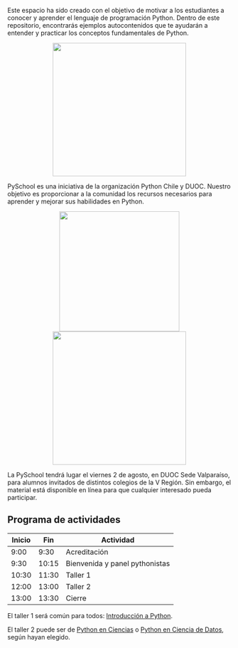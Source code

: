 Este espacio ha sido creado con el objetivo de motivar a los estudiantes a conocer y aprender el lenguaje de programación Python. Dentro de este repositorio, encontrarás ejemplos autocontenidos que te ayudarán a entender y practicar los conceptos fundamentales de Python.

<center>
<img src="./images/cover.png" width="300">
</center>

PySchool es una iniciativa de la organización Python Chile y DUOC. Nuestro objetivo es proporcionar a la comunidad los recursos necesarios para aprender y mejorar sus habilidades en Python.

<center>
<img src="./images/pythonchile.png" width="270">
<img src="./images/DUOC_1.png" width="300">
</center>

La PySchool tendrá lugar el viernes 2 de agosto, en DUOC Sede Valparaíso, para alumnos invitados de distintos colegios de la V Región. Sin embargo, el material está disponible en línea para que cualquier interesado pueda participar.

## Programa de actividades

| Inicio | Fin  | Actividad                |
|--------|------|--------------------------|
| 9:00   | 9:30 | Acreditación             |
| 9:30   | 10:15| Bienvenida y panel pythonistas |
| 10:30  | 11:30| Taller 1                 |
| 12:00  | 13:00| Taller 2                 |
| 13:00  | 13:30 | Cierre                   |

El taller 1 será común para todos: [Introducción a Python](./talleres/taller_1.html).

El taller 2 puede ser de [Python en Ciencias](./talleres/taller_2.html) o [Python en Ciencia de Datos](./talleres/taller_3.qmd.html), según hayan elegido.    
